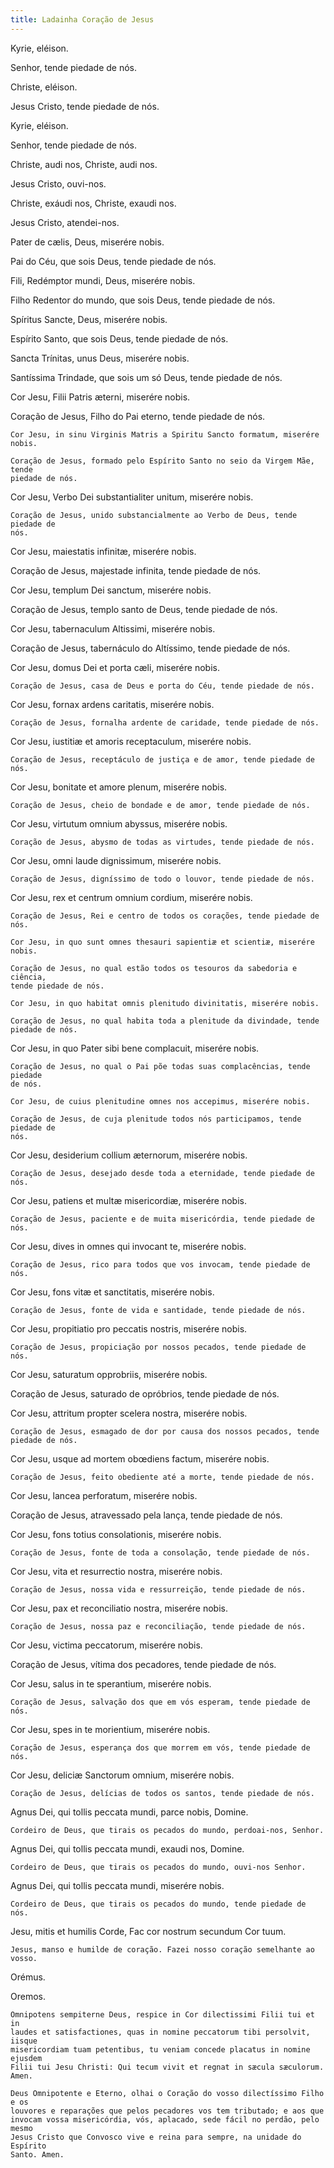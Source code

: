 ```yaml
---
title: Ladainha Coração de Jesus
---
```


<div class="side-by-side not-content">

Kyrie, eléison.

Senhor, tende piedade de nós.

Christe, eléison.

Jesus Cristo, tende piedade de nós.

Kyrie, eléison.

Senhor, tende piedade de nós.

Christe, audi nos, Christe, audi nos.

Jesus Cristo, ouvi-nos.

Christe, exáudi nos, Christe, exaudi nos.

Jesus Cristo, atendei-nos.

Pater de cælis, Deus, miserére nobis.

Pai do Céu, que sois Deus, tende piedade de nós.

Fili, Redémptor mundi, Deus, miserére nobis.

Filho Redentor do mundo, que sois Deus, tende piedade de nós.

Spíritus Sancte, Deus, miserére nobis.

Espírito Santo, que sois Deus, tende piedade de nós.

Sancta Trínitas, unus Deus, miserére nobis.

Santíssima Trindade, que sois um só Deus, tende piedade de nós.

Cor Jesu, Filii Patris æterni, miserére nobis.

Coração de Jesus, Filho do Pai eterno, tende piedade de nós.

    Cor Jesu, in sinu Virginis Matris a Spiritu Sancto formatum, miserére nobis.

    Coração de Jesus, formado pelo Espírito Santo no seio da Virgem Mãe, tende
    piedade de nós.

Cor Jesu, Verbo Dei substantialiter unitum, miserére nobis.

    Coração de Jesus, unido substancialmente ao Verbo de Deus, tende piedade de
    nós.

Cor Jesu, maiestatis infinitæ, miserére nobis.

Coração de Jesus, majestade infinita, tende piedade de nós.

Cor Jesu, templum Dei sanctum, miserére nobis.

Coração de Jesus, templo santo de Deus, tende piedade de nós.

Cor Jesu, tabernaculum Altissimi, miserére nobis.

Coração de Jesus, tabernáculo do Altíssimo, tende piedade de nós.

Cor Jesu, domus Dei et porta cæli, miserére nobis.

    Coração de Jesus, casa de Deus e porta do Céu, tende piedade de nós.

Cor Jesu, fornax ardens caritatis, miserére nobis.

    Coração de Jesus, fornalha ardente de caridade, tende piedade de nós.

Cor Jesu, iustitiæ et amoris receptaculum, miserére nobis.

    Coração de Jesus, receptáculo de justiça e de amor, tende piedade de nós.

Cor Jesu, bonitate et amore plenum, miserére nobis.

    Coração de Jesus, cheio de bondade e de amor, tende piedade de nós.

Cor Jesu, virtutum omnium abyssus, miserére nobis.

    Coração de Jesus, abysmo de todas as virtudes, tende piedade de nós.

Cor Jesu, omni laude dignissimum, miserére nobis.

    Coração de Jesus, digníssimo de todo o louvor, tende piedade de nós.

Cor Jesu, rex et centrum omnium cordium, miserére nobis.

    Coração de Jesus, Rei e centro de todos os corações, tende piedade de nós.

    Cor Jesu, in quo sunt omnes thesauri sapientiæ et scientiæ, miserére nobis.

    Coração de Jesus, no qual estão todos os tesouros da sabedoria e ciência,
    tende piedade de nós.

    Cor Jesu, in quo habitat omnis plenitudo divinitatis, miserére nobis.

    Coração de Jesus, no qual habita toda a plenitude da divindade, tende
    piedade de nós.

Cor Jesu, in quo Pater sibi bene complacuit, miserére nobis.

    Coração de Jesus, no qual o Pai põe todas suas complacências, tende piedade
    de nós.

    Cor Jesu, de cuius plenitudine omnes nos accepimus, miserére nobis.

    Coração de Jesus, de cuja plenitude todos nós participamos, tende piedade de
    nós.

Cor Jesu, desiderium collium æternorum, miserére nobis.

    Coração de Jesus, desejado desde toda a eternidade, tende piedade de nós.

Cor Jesu, patiens et multæ misericordiæ, miserére nobis.

    Coração de Jesus, paciente e de muita misericórdia, tende piedade de nós.

Cor Jesu, dives in omnes qui invocant te, miserére nobis.

    Coração de Jesus, rico para todos que vos invocam, tende piedade de nós.

Cor Jesu, fons vitæ et sanctitatis, miserére nobis.

    Coração de Jesus, fonte de vida e santidade, tende piedade de nós.

Cor Jesu, propitiatio pro peccatis nostris, miserére nobis.

    Coração de Jesus, propiciação por nossos pecados, tende piedade de nós.

Cor Jesu, saturatum opprobriis, miserére nobis.

Coração de Jesus, saturado de opróbrios, tende piedade de nós.

Cor Jesu, attritum propter scelera nostra, miserére nobis.

    Coração de Jesus, esmagado de dor por causa dos nossos pecados, tende
    piedade de nós.

Cor Jesu, usque ad mortem obœdiens factum, miserére nobis.

    Coração de Jesus, feito obediente até a morte, tende piedade de nós.

Cor Jesu, lancea perforatum, miserére nobis.

Coração de Jesus, atravessado pela lança, tende piedade de nós.

Cor Jesu, fons totius consolationis, miserére nobis.

    Coração de Jesus, fonte de toda a consolação, tende piedade de nós.

Cor Jesu, vita et resurrectio nostra, miserére nobis.

    Coração de Jesus, nossa vida e ressurreição, tende piedade de nós.

Cor Jesu, pax et reconciliatio nostra, miserére nobis.

    Coração de Jesus, nossa paz e reconciliação, tende piedade de nós.

Cor Jesu, victima peccatorum, miserére nobis.

Coração de Jesus, vítima dos pecadores, tende piedade de nós.

Cor Jesu, salus in te sperantium, miserére nobis.

    Coração de Jesus, salvação dos que em vós esperam, tende piedade de nós.

Cor Jesu, spes in te morientium, miserére nobis.

    Coração de Jesus, esperança dos que morrem em vós, tende piedade de nós.

Cor Jesu, deliciæ Sanctorum omnium, miserére nobis.

    Coração de Jesus, delícias de todos os santos, tende piedade de nós.

Agnus Dei, qui tollis peccata mundi, parce nobis, Domine.

    Cordeiro de Deus, que tirais os pecados do mundo, perdoai-nos, Senhor.

Agnus Dei, qui tollis peccata mundi, exaudi nos, Domine.

    Cordeiro de Deus, que tirais os pecados do mundo, ouvi-nos Senhor.

Agnus Dei, qui tollis peccata mundi, miserére nobis.

    Cordeiro de Deus, que tirais os pecados do mundo, tende piedade de nós.

Jesu, mitis et humilis Corde, Fac cor nostrum secundum Cor tuum.

    Jesus, manso e humilde de coração. Fazei nosso coração semelhante ao vosso.

<span class="text-red-500 text-center">Orémus.</span>

  <span class="text-red-500 text-center">Oremos.</span>
  
    Omnipotens sempiterne Deus, respice in Cor dilectissimi Filii tui et in
    laudes et satisfactiones, quas in nomine peccatorum tibi persolvit, iisque
    misericordiam tuam petentibus, tu veniam concede placatus in nomine ejusdem
    Filii tui Jesu Christi: Qui tecum vivit et regnat in sæcula sæculorum. Amen.

    Deus Omnipotente e Eterno, olhai o Coração do vosso dilectíssimo Filho e os
    louvores e reparações que pelos pecadores vos tem tributado; e aos que
    invocam vossa misericórdia, vós, aplacado, sede fácil no perdão, pelo mesmo
    Jesus Cristo que Convosco vive e reina para sempre, na unidade do Espírito
    Santo. Amen.

</div>
